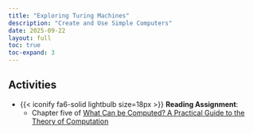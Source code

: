 ```yaml
---
title: "Exploring Turing Machines"
description: "Create and Use Simple Computers"
date: 2025-09-22
layout: full
toc: true
toc-expand: 3
---
```


## Activities

- {{< iconify fa6-solid lightbulb size=18px >}} **Reading Assignment**:
  - Chapter five of [What Can be Computed? A Practical Guide to the
  Theory of Computation](https://whatcanbecomputed.com/)
